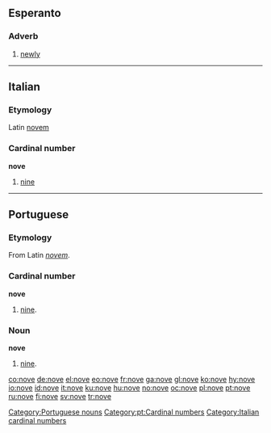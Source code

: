 ==Esperanto==
===Adverb===
{{eo-adv}}
#[[newly]]

----

==Italian==
===Etymology===
Latin [[novem]]
===Cardinal number===
'''nove'''
#[[nine]]


----

==Portuguese==
===Etymology===
From Latin ''[[novem]]''.

===Cardinal number===
'''nove'''
#[[nine]].

===Noun===
'''nove''' {{m}}
# [[nine]].

[[Category:Portuguese nouns]]
[[Category:pt:Cardinal numbers]]

[[Category:Italian cardinal numbers]]

[[co:nove]]
[[de:nove]]
[[el:nove]]
[[eo:nove]]
[[fr:nove]]
[[ga:nove]]
[[gl:nove]]
[[ko:nove]]
[[hy:nove]]
[[io:nove]]
[[id:nove]]
[[it:nove]]
[[ku:nove]]
[[hu:nove]]
[[no:nove]]
[[oc:nove]]
[[pl:nove]]
[[pt:nove]]
[[ru:nove]]
[[fi:nove]]
[[sv:nove]]
[[tr:nove]]